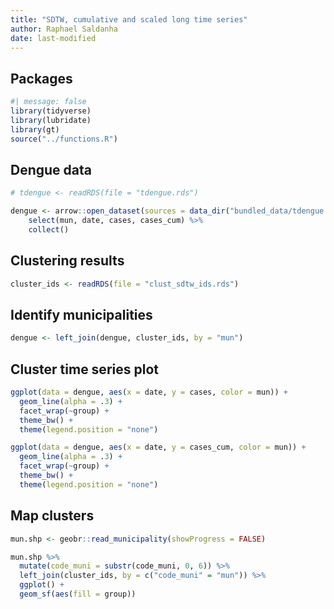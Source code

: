 ```yaml
---
title: "SDTW, cumulative and scaled long time series"
author: Raphael Saldanha
date: last-modified
---
```


## Packages

```r
#| message: false
library(tidyverse)
library(lubridate)
library(gt)
source("../functions.R")
```

## Dengue data

```r
# tdengue <- readRDS(file = "tdengue.rds")

dengue <- arrow::open_dataset(sources = data_dir("bundled_data/tdengue.parquet")) %>%
    select(mun, date, cases, cases_cum) %>%
    collect()
```

## Clustering results

```r
cluster_ids <- readRDS(file = "clust_sdtw_ids.rds")
```

## Identify municipalities

```r
dengue <- left_join(dengue, cluster_ids, by = "mun")
```

## Cluster time series plot

```r
ggplot(data = dengue, aes(x = date, y = cases, color = mun)) +
  geom_line(alpha = .3) +
  facet_wrap(~group) +
  theme_bw() +
  theme(legend.position = "none")
```

```r
ggplot(data = dengue, aes(x = date, y = cases_cum, color = mun)) +
  geom_line(alpha = .3) +
  facet_wrap(~group) +
  theme_bw() +
  theme(legend.position = "none")
```

## Map clusters

```r
mun.shp <- geobr::read_municipality(showProgress = FALSE)
```

```r
mun.shp %>%
  mutate(code_muni = substr(code_muni, 0, 6)) %>%
  left_join(cluster_ids, by = c("code_muni" = "mun")) %>%
  ggplot() +
  geom_sf(aes(fill = group))
```
